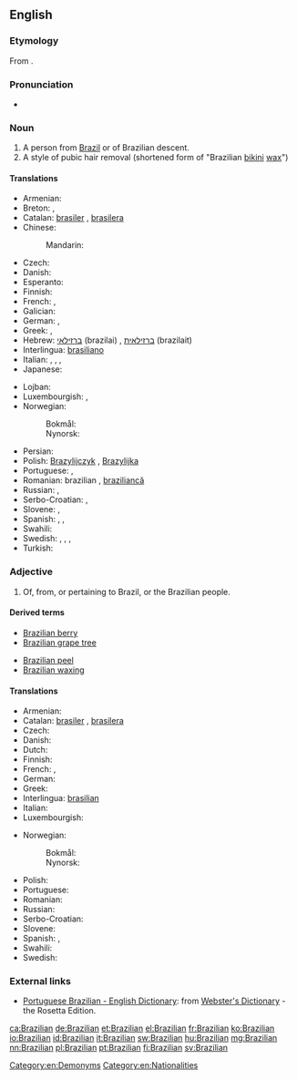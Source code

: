 {{also|brazilian}}
==English==

===Etymology===
From {{suffix|Brazil|ian}}.

===Pronunciation===
* {{IPA|/brəˈzɪlɪən/}}

===Noun===
{{en-noun}}

# A person from [[Brazil]] or of Brazilian descent.
# A style of pubic hair removal (shortened form of "Brazilian [[bikini]] [[wax]]")

====Translations====
{{trans-top|person from Brazil}}
* Armenian: {{t-|hy|բրազիլացի|tr=brazilac’i|sc=Armn}}
* Breton: {{t+|br|Braziliad|m}}, {{t+|br|Braziliadez|f}}
* Catalan: [[brasiler]] {{m}}, [[brasilera]] {{f}}
* Chinese:
*: Mandarin: {{t|cmn|巴西人|tr=Bāxī-rén|sc=Hani}}
* Czech: {{t-|cs|Brazilec|m}}
* Danish: {{t-|da|brasilianer|c}}
* Esperanto: {{t-|eo|Brazilano}}
* Finnish: {{t+|fi|brasilialainen}}
* French: {{t+|fr|Brésilien|m}}, {{t+|fr|Brésilienne|f}}
* Galician: {{t|gl|brasileiro|m}}
* German: {{t+|de|Brasilianer|m}}, {{t+|de|Brasilianerin|f}}
* Greek: {{t+|el|Βραζιλιάνος|m|tr=Vraziliános}}, {{t-|el|Βραζιλιάνα|f|tr=Vraziliána}}
* Hebrew: [[ברזילאי]] (brazilai) {{m}}, [[ברזילאית]] (brazilait) {{f}}
* Interlingua: [[brasiliano]]
* Italian: {{t-|it|brasiliano|m}}, {{t-|it|brasiliana|f}}, {{t-|it|brasiliani|m-p}}, {{t-|it|brasiliane|f-p}}
* Japanese: {{t+|ja|ブラジル人|tr=Burajirujin}}
{{trans-mid}}
* Lojban: {{t-|jbo|brazo}}
* Luxembourgish: {{t-|lb|Brasilianer|m}}, {{t-|lb|Brasilianerin|f}}
* Norwegian:
*: Bokmål: {{t-|no|brasilianer|m}}
*: Nynorsk: {{t+|nn|brasilianar|m}}
* Persian: {{t+|fa|برزیلی|sc=fa-Arab}}
* Polish: [[Brazylijczyk]] {{m}}, [[Brazylijka]] {{f}}
* Portuguese: {{t+|pt|brasileiro|m}}, {{t+|pt|brasileira|f}}
* Romanian: brazilian {{m}}, [[braziliancă]] {{f}}
* Russian: {{t+|ru|бразилец|m|tr=brazílec}}, {{t+|ru|бразильянка|f|tr=brazil'jánka}}
* Serbo-Croatian: {{t-|sh|Brazilac|m}}, {{t-|sh|Brazilka|f}}
* Slovene: {{t+|sl|Brazilec|m|alt=Brazílec}}, {{t-|sl|Brazilka|f|alt=Brazílka}}
* Spanish: {{t+|es|brasileño|m}}, {{t-|es|brasileña|f}}, {{t+|es|brasilero}}
* Swahili: {{t+|sw|Mbrazili}}
* Swedish: {{t+|sv|brasilian|c}}, {{t+|sv|brasilianare|c}}, {{t+|sv|brasilianska|c}}, {{t+|sv|brasse|c}}
* Turkish: {{t+|tr|Brezilyalı}}
{{trans-bottom}}

===Adjective===
{{en-adj|-}}

# Of, from, or pertaining to Brazil, or the Brazilian people.

====Derived terms====
{{rel-top3|Terms derived from ''Brazilian'' (adjective)}}
* [[Brazilian berry]]
* [[Brazilian grape tree]]
{{rel-mid3}}
* [[Brazilian peel]]
* [[Brazilian waxing]]
{{rel-bottom}}

====Translations====
{{trans-top|pertaining to Brazil}}
* Armenian: {{t-|hy|բրազիլական|tr=brazilakan|sc=Armn}}
* Catalan: [[brasiler]] {{m}}, [[brasilera]] {{f}}
* Czech: {{t+|cs|brazilský|m}}
* Danish: {{t-|da|brasiliansk}}
* Dutch: {{t+|nl|Braziliaans}}
* Finnish: {{t+|fi|brasilialainen}}
* French: {{t+|fr|brésilien}}, {{t+|fr|auriverde}}
* German: {{t+|de|brasilianisch}}
* Greek: {{t-|el|βραζιλάνικος}}
* Interlingua: [[brasilian]]
* Italian: {{t-|it|brasiliano}}
* Luxembourgish: {{t-|lb|brasilianesch}}
{{trans-mid}}
* Norwegian:
*: Bokmål: {{t+|nb|brasiliansk}}
*: Nynorsk: {{t+|nn|brasiliansk}}
* Polish: {{t+|pl|brazylijski|m}}
* Portuguese: {{t+|pt|brasileiro}}
* Romanian: {{t+|ro|brazilian}}
* Russian: {{t+|ru|бразильский|tr=brazíl'skij}}
* Serbo-Croatian: {{t-|sh|brazilski}}
* Slovene: {{t+|sl|brazilski|alt=brazílski}}
* Spanish: {{t+|es|brasileño}}, {{t+|es|brasilero|m}}
* Swahili: {{t-|sw|Kibrazili}}
* Swedish: {{t+|sv|brasiliansk}}
{{trans-bottom}}

===External links===
* [http://www.websters-online-dictionary.org/definition/Portuguese+Brazilian-english/ Portuguese Brazilian - English Dictionary]: from [http://www.websters-online-dictionary.org/ Webster's Dictionary] - the Rosetta Edition.

[[Category:en:Demonyms]]
[[Category:en:Nationalities]]

[[ca:Brazilian]]
[[de:Brazilian]]
[[et:Brazilian]]
[[el:Brazilian]]
[[fr:Brazilian]]
[[ko:Brazilian]]
[[io:Brazilian]]
[[id:Brazilian]]
[[it:Brazilian]]
[[sw:Brazilian]]
[[hu:Brazilian]]
[[mg:Brazilian]]
[[nn:Brazilian]]
[[pl:Brazilian]]
[[pt:Brazilian]]
[[fi:Brazilian]]
[[sv:Brazilian]]